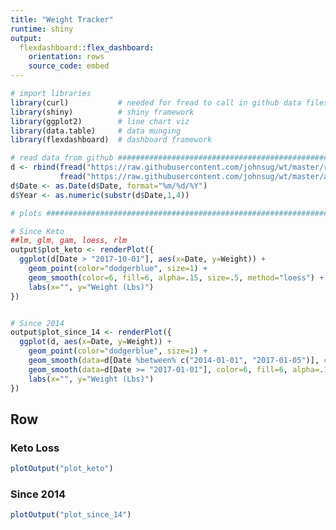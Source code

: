 ```yaml
---
title: "Weight Tracker"
runtime: shiny
output:
  flexdashboard::flex_dashboard:
    orientation: rows
    source_code: embed
---
```


```r
# import libraries
library(curl)           # needed for fread to call in github data files
library(shiny)          # shiny framework
library(ggplot2)        # line chart viz
library(data.table)     # data munging
library(flexdashboard)  # dashboard framework

# read data from github ##########################################################################
d <- rbind(fread("https://raw.githubusercontent.com/johnsug/wt/master/recent_wt.csv"), 
           fread("https://raw.githubusercontent.com/johnsug/wt/master/archived_wt.csv"))
d$Date <- as.Date(d$Date, format="%m/%d/%Y")
d$Year <- as.numeric(substr(d$Date,1,4))

# plots ##########################################################################################

# Since Keto
##lm, glm, gam, loess, rlm
output$plot_keto <- renderPlot({
  ggplot(d[Date > "2017-10-01"], aes(x=Date, y=Weight)) + 
    geom_point(color="dodgerblue", size=1) + 
    geom_smooth(color=6, fill=6, alpha=.15, size=.5, method="loess") +
    labs(x="", y="Weight (Lbs)")
})


# Since 2014
output$plot_since_14 <- renderPlot({
  ggplot(d, aes(x=Date, y=Weight)) + 
    geom_point(color="dodgerblue", size=1) + 
    geom_smooth(data=d[Date %between% c("2014-01-01", "2017-01-05")], color=6, fill=6, alpha=.15, size=.5, method="loess", span=.25) + 
    geom_smooth(data=d[Date >= "2017-01-01"], color=6, fill=6, alpha=.15, size=.5, method="loess", span=.35) + 
    labs(x="", y="Weight (Lbs)")
})


```

Row {data-height=250}
---------------------------------------

### Keto Loss
```r
plotOutput("plot_keto")
```

### Since 2014
```r
plotOutput("plot_since_14")
```
